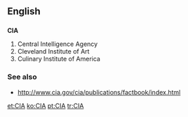 ==English==

==={{initialism}}===
{{wikipedia}}
'''CIA'''

# Central Intelligence Agency
# Cleveland Institute of Art
# Culinary Institute of America

===See also===
*http://www.cia.gov/cia/publications/factbook/index.html

[[et:CIA]]
[[ko:CIA]]
[[pt:CIA]]
[[tr:CIA]]